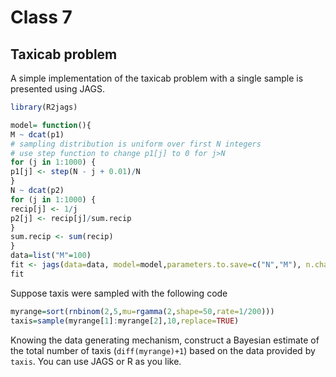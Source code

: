 # Class 7

## Taxicab problem


:::{.example #taxicabs name="Taxicabs with JAGS" .lizi}
A simple implementation of the taxicab problem with a single sample is presented using JAGS. 
:::


```r
library(R2jags)

model= function(){
M ~ dcat(p1)
# sampling distribution is uniform over first N integers
# use step function to change p1[j] to 0 for j>N
for (j in 1:1000) {
p1[j] <- step(N - j + 0.01)/N
}
N ~ dcat(p2)
for (j in 1:1000) {
recip[j] <- 1/j
p2[j] <- recip[j]/sum.recip
}
sum.recip <- sum(recip)
}
data=list("M"=100)
fit <- jags(data=data, model=model,parameters.to.save=c("N","M"), n.chain=2, n.iter=100, n.thin=1, n.burn=0, DIC=FALSE)
fit
```


:::{.exercise #taxi-counter name="Taxi counter" .prob}
Suppose taxis were sampled with the following code
```r
myrange=sort(rnbinom(2,5,mu=rgamma(2,shape=50,rate=1/200)))
taxis=sample(myrange[1]:myrange[2],10,replace=TRUE)
```
Knowing the data generating mechanism, construct a Bayesian estimate of the total number of taxis (`diff(myrange)+1`) based on the data provided by `taxis`. You can use JAGS or R as you like. 
:::

